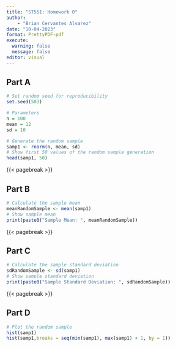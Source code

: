 ```yaml
---
title: "ST551: Homework 0"
author: 
    - "Brian Cervantes Alvarez"
date: "10-04-2023"
format: PrettyPDF-pdf
execute: 
  warning: false
  message: false
editor: visual
---
```


## Part A

```r
# Set random seed for reproducibility
set.seed(503)

# Parameters
n = 100
mean = 12
sd = 10

# Generate the random sample 
samp1 <- rnorm(n, mean, sd)
# Show first 50 values of the random sample generation
head(samp1, 50)
```


{{< pagebreak >}}

## Part B

```r

# Calculate the sample mean
meanRandomSample <- mean(samp1)
# Show sample mean
print(paste0("Sample Mean: ", meanRandomSample))

```

{{< pagebreak >}}

## Part C

```r
# Calculate the sample standard deviation
sdRandomSample <- sd(samp1)
# Show sample standard deviation
print(paste0("Sample Standard Deviation: ", sdRandomSample))
```

{{< pagebreak >}}

## Part D

```r
# Plot the random sample
hist(samp1)
hist(samp1,breaks = seq(min(samp1), max(samp1) + 1, by = 1))
```



